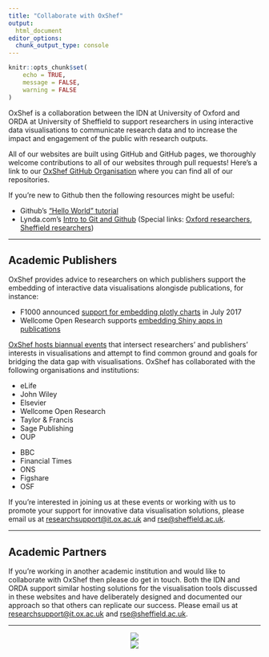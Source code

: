 ```yaml
---
title: "Collaborate with OxShef"
output:
  html_document
editor_options: 
  chunk_output_type: console
---
```


```r
knitr::opts_chunk$set(
	echo = TRUE,
	message = FALSE,
	warning = FALSE
)
```

OxShef is a collaboration between the IDN at University of Oxford and ORDA at University of Sheffield to support researchers in using interactive data visualisations to communicate research data and to increase the impact and engagement of the public with research outputs.

All of our websites are built using GitHub and GitHub pages, we thoroughly welcome contributions to all of our websites through pull requests! Here's a link to our [OxShef GitHub Organisation](https://github.com/OxShef) where you can find all of our repositories.

If you're new to Github then the following resources might be useful:

- Github's ["Hello World" tutorial](https://guides.github.com/activities/hello-world/)
- Lynda.com's [Intro to Git and Github](https://www.lynda.com/Git-tutorials/Up-Running-Git-GitHub/409275-2.html) (Special links: [Oxford researchers](https://www.lynda.com/Git-tutorials/Up-Running-Git-GitHub/409275-2.html?org=ox.ac.uk), [Sheffield researchers](https://www.lynda.com/course/shareredirect/409275?org=sheffield.ac.uk))

<hr>

## Academic Publishers

OxShef provides advice to researchers on which publishers support the embedding of interactive data visualisations alongisde publications, for instance:

- F1000 announced [support for embedding plotly charts](https://blog.f1000.com/2017/07/19/so-long-static-we-now-support-interactive-ploty-figures-in-our-articles/) in July 2017
- Wellcome Open Research supports [embedding Shiny apps in publications](https://wellcomeopenresearch.org/articles/2-26/v1)

[OxShef hosts biannual events](https://idn.it.ox.ac.uk/events-and-news) that intersect researchers' and publishers' interests in visualisations and attempt to find common ground and goals for bridging the data gap with visualisations. OxShef has collaborated with the following organisations and institutions:

<div class="row align-items-center">
<div class="col-xs-4 align-self-center">
- eLife
- John Wiley
- Elsevier
- Wellcome Open Research
- Taylor & Francis
- Sage Publishing
- OUP

</div>

<div class="col-xs-4 align-self-center">
- BBC
- Financial Times
- ONS
- Figshare
- OSF

</div>
</div>

If you're interested in joining us at these events or working with us to promote your support for innovative data visualisation solutions, please email us at <researchsupport@it.ox.ac.uk> and <rse@sheffield.ac.uk>. 

<hr>

## Academic Partners

If you're working in another academic institution and would like to collaborate with OxShef then please do get in touch. Both the IDN and ORDA support similar hosting solutions for the visualisation tools discussed in these websites and have deliberately designed and documented our approach so that others can replicate our success. Please email us at <researchsupport@it.ox.ac.uk> and <rse@sheffield.ac.uk>.

<hr> 
<div class="row align-items-center">
    
<div class="col-xs-6 align-self-center">
<center>
<img style="max-width:340px" src="images/idn_logo.png"/>
</center>
</div>
        
<div class="col-xs-6 align-self-center">
<center>
<img style="max-width:340px" src="images/rse-sheffield_logo.png"/>
</center>
 </div>
</div>
